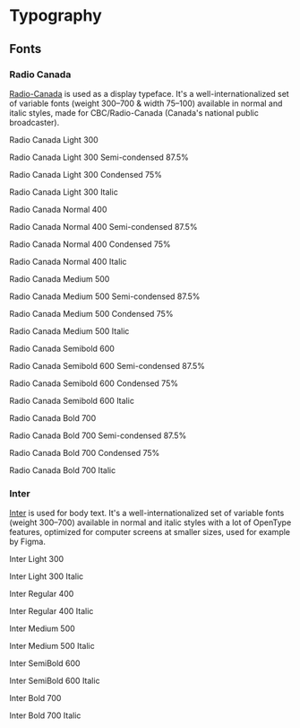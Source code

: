
<Meta title="Typography" />

# Typography

## Fonts

### Radio Canada

[Radio-Canada](https://github.com/cbcrc/radiocanadafonts) is used as a display typeface. It's a well-internationalized set of variable fonts (weight 300–700 & width 75–100) available in normal and italic styles, made for CBC/Radio-Canada (Canada's national public broadcaster).

<Unstyled>
  <div
    style={{
      display: "flex",
      flexDirection: "column",
      gap: "2rem",
      backgroundColor: "rgba(0, 0, 0, 0.05)",
      padding: "2rem",
    }}
  >
    <div style={{ display: "flex", flexDirection: "column", gap: "0.1rem" }}>
      <p
        style={{
          fontSize: "1.875rem",
          lineHeight: "2.25rem",
          fontFamily: "Radio Canada",
          fontWeight: 300,
        }}
      >
        Radio Canada Light 300
      </p>
      <p
        style={{
          fontSize: "1.875rem",
          lineHeight: "2.25rem",
          fontFamily: "Radio Canada",
          fontWeight: 300,
          fontStretch: "semi-condensed",
        }}
      >
        Radio Canada Light 300 Semi-condensed 87.5%
      </p>
      <p
        style={{
          fontSize: "1.875rem",
          lineHeight: "2.25rem",
          fontFamily: "Radio Canada",
          fontWeight: 300,
          fontStretch: "condensed",
        }}
      >
        Radio Canada Light 300 Condensed 75%
      </p>
      <p
        style={{
          fontSize: "1.875rem",
          lineHeight: "2.25rem",
          fontFamily: "Radio Canada",
          fontWeight: 300,
          fontStyle: "italic",
        }}
      >
        Radio Canada Light 300 Italic
      </p>
    </div>
    <div style={{ display: "flex", flexDirection: "column", gap: "0.1rem" }}>
      <p
        style={{
          fontSize: "1.875rem",
          lineHeight: "2.25rem",
          fontFamily: "Radio Canada",
          fontWeight: 400,
        }}
      >
        Radio Canada Normal 400
      </p>
      <p
        style={{
          fontSize: "1.875rem",
          lineHeight: "2.25rem",
          fontFamily: "Radio Canada",
          fontWeight: 400,
          fontStretch: "semi-condensed",
        }}
      >
        Radio Canada Normal 400 Semi-condensed 87.5%
      </p>
      <p
        style={{
          fontSize: "1.875rem",
          lineHeight: "2.25rem",
          fontFamily: "Radio Canada",
          fontWeight: 400,
          fontStretch: "condensed",
        }}
      >
        Radio Canada Normal 400 Condensed 75%
      </p>
      <p
        style={{
          fontSize: "1.875rem",
          lineHeight: "2.25rem",
          fontFamily: "Radio Canada",
          fontWeight: 400,
          fontStyle: "italic",
        }}
      >
        Radio Canada Normal 400 Italic
      </p>
    </div>
    <div style={{ display: "flex", flexDirection: "column", gap: "0.1rem" }}>
      <p
        style={{
          fontSize: "1.875rem",
          lineHeight: "2.25rem",
          fontFamily: "Radio Canada",
          fontWeight: 500,
        }}
      >
        Radio Canada Medium 500
      </p>
      <p
        style={{
          fontSize: "1.875rem",
          lineHeight: "2.25rem",
          fontFamily: "Radio Canada",
          fontWeight: 500,
          fontStretch: "semi-condensed",
        }}
      >
        Radio Canada Medium 500 Semi-condensed 87.5%
      </p>
      <p
        style={{
          fontSize: "1.875rem",
          lineHeight: "2.25rem",
          fontFamily: "Radio Canada",
          fontWeight: 500,
          fontStretch: "condensed",
        }}
      >
        Radio Canada Medium 500 Condensed 75%
      </p>
      <p
        style={{
          fontSize: "1.875rem",
          lineHeight: "2.25rem",
          fontFamily: "Radio Canada",
          fontWeight: 500,
          fontStyle: "italic",
        }}
      >
        Radio Canada Medium 500 Italic
      </p>
    </div>
    <div style={{ display: "flex", flexDirection: "column", gap: "0.1rem" }}>
      <p
        style={{
          fontSize: "1.875rem",
          lineHeight: "2.25rem",
          fontFamily: "Radio Canada",
          fontWeight: 600,
        }}
      >
        Radio Canada Semibold 600
      </p>
      <p
        style={{
          fontSize: "1.875rem",
          lineHeight: "2.25rem",
          fontFamily: "Radio Canada",
          fontWeight: 600,
          fontStretch: "semi-condensed",
        }}
      >
        Radio Canada Semibold 600 Semi-condensed 87.5%
      </p>
      <p
        style={{
          fontSize: "1.875rem",
          lineHeight: "2.25rem",
          fontFamily: "Radio Canada",
          fontWeight: 600,
          fontStretch: "condensed",
        }}
      >
        Radio Canada Semibold 600 Condensed 75%
      </p>
      <p
        style={{
          fontSize: "1.875rem",
          lineHeight: "2.25rem",
          fontFamily: "Radio Canada",
          fontWeight: 600,
          fontStyle: "italic",
        }}
      >
        Radio Canada Semibold 600 Italic
      </p>
    </div>
    <div style={{ display: "flex", flexDirection: "column", gap: "0.1rem" }}>
      <p
        style={{
          fontSize: "1.875rem",
          lineHeight: "2.25rem",
          fontFamily: "Radio Canada",
          fontWeight: 700,
        }}
      >
        Radio Canada Bold 700
      </p>
      <p
        style={{
          fontSize: "1.875rem",
          lineHeight: "2.25rem",
          fontFamily: "Radio Canada",
          fontWeight: 700,
          fontStretch: "semi-condensed",
        }}
      >
        Radio Canada Bold 700 Semi-condensed 87.5%
      </p>
      <p
        style={{
          fontSize: "1.875rem",
          lineHeight: "2.25rem",
          fontFamily: "Radio Canada",
          fontWeight: 700,
          fontStretch: "condensed",
        }}
      >
        Radio Canada Bold 700 Condensed 75%
      </p>
      <p
        style={{
          fontSize: "1.875rem",
          lineHeight: "2.25rem",
          fontFamily: "Radio Canada",
          fontWeight: 700,
          fontStyle: "italic",
        }}
      >
        Radio Canada Bold 700 Italic
      </p>
    </div>
  </div>
</Unstyled>

### Inter

[Inter](https://github.com/rsms/inter/) is used for body text. It's a well-internationalized set of variable fonts (weight 300–700) available in normal and italic styles with a lot of OpenType features, optimized for computer screens at smaller sizes, used for example by Figma.

<Unstyled>
  <div
    style={{
      display: "flex",
      flexDirection: "column",
      gap: "2rem",
      backgroundColor: "rgba(0, 0, 0, 0.05)",
      padding: "2rem",
    }}
  >
    <div style={{ display: "flex", flexDirection: "column", gap: "0.1rem" }}>
      <p
        style={{
          fontSize: "1.875rem",
          lineHeight: "2.25rem",
          fontFamily: "Inter",
          fontWeight: 300,
        }}
      >
        Inter Light 300
      </p>
      <p
        style={{
          fontSize: "1.875rem",
          lineHeight: "2.25rem",
          fontFamily: "Inter",
          fontWeight: 300,
          fontStyle: "italic",
        }}
      >
        Inter Light 300 Italic
      </p>
    </div>
    <div style={{ display: "flex", flexDirection: "column", gap: "0.1rem" }}>
      <p
        style={{
          fontSize: "1.875rem",
          lineHeight: "2.25rem",
          fontFamily: "Inter",
          fontWeight: 400,
        }}
      >
        Inter Regular 400
      </p>
      <p
        style={{
          fontSize: "1.875rem",
          lineHeight: "2.25rem",
          fontFamily: "Inter",
          fontWeight: 400,
          fontStyle: "italic",
        }}
      >
        Inter Regular 400 Italic
      </p>
    </div>
    <div style={{ display: "flex", flexDirection: "column", gap: "0.1rem" }}>
      <p
        style={{
          fontSize: "1.875rem",
          lineHeight: "2.25rem",
          fontFamily: "Inter",
          fontWeight: 500,
        }}
      >
        Inter Medium 500
      </p>
      <p
        style={{
          fontSize: "1.875rem",
          lineHeight: "2.25rem",
          fontFamily: "Inter",
          fontWeight: 500,
          fontStyle: "italic",
        }}
      >
        Inter Medium 500 Italic
      </p>
    </div>
    <div style={{ display: "flex", flexDirection: "column", gap: "0.1rem" }}>
      <p
        style={{
          fontSize: "1.875rem",
          lineHeight: "2.25rem",
          fontFamily: "Inter",
          fontWeight: 600,
        }}
      >
        Inter SemiBold 600
      </p>
      <p
        style={{
          fontSize: "1.875rem",
          lineHeight: "2.25rem",
          fontFamily: "Inter",
          fontWeight: 600,
          fontStyle: "italic",
        }}
      >
        Inter SemiBold 600 Italic
      </p>
    </div>
    <div style={{ display: "flex", flexDirection: "column", gap: "0.1rem" }}>
      <p
        style={{
          fontSize: "1.875rem",
          lineHeight: "2.25rem",
          fontFamily: "Inter",
          fontWeight: 700,
        }}
      >
        Inter Bold 700
      </p>
      <p
        style={{
          fontSize: "1.875rem",
          lineHeight: "2.25rem",
          fontFamily: "Inter",
          fontWeight: 700,
          fontStyle: "italic",
        }}
      >
        Inter Bold 700 Italic
      </p>
    </div>
  </div>
</Unstyled>